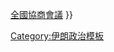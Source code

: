 {{Navbox
|name  = 伊朗王國兩院制立法機關
|title = 伊朗王國兩院制立法機關 （1906年－1979年）
|titlestyle = background:orange;
|list1 = [[伊朗參議院|參議院]]{{·}} [[伊斯蘭議會|全國協商會議]]
}}<noinclude>

[[Category:伊朗政治模板]]

</noinclude>